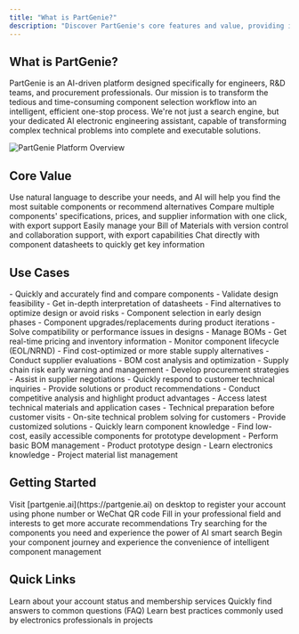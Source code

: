 ```yaml
---
title: "What is PartGenie?"
description: "Discover PartGenie's core features and value, providing intelligent solutions for your hardware development journey"
---
```


## What is PartGenie?

PartGenie is an AI-driven platform designed specifically for engineers, R&D teams, and procurement professionals. Our mission is to transform the tedious and time-consuming component selection workflow into an intelligent, efficient one-stop process. We're not just a search engine, but your dedicated AI electronic engineering assistant, capable of transforming complex technical problems into complete and executable solutions.

<Frame>
  <img src="/images/partgenie-overview.png" alt="PartGenie Platform Overview" />
</Frame>

## Core Value

<CardGroup cols={2}>
<Card title="AI Smart Search" icon="search">
  Use natural language to describe your needs, and AI will help you find the most suitable components or recommend alternatives
</Card>

<Card title="Smart Comparison" icon="scale">
  Compare multiple components' specifications, prices, and supplier information
  with one click, with export support
</Card>

<Card title="BOM Management" icon="list">
  Easily manage your Bill of Materials with version control and collaboration
  support, with export capabilities
</Card>

<Card title="Datasheet Chat" icon="message-square-dot">
  Chat directly with component datasheets to quickly get key information
</Card>
</CardGroup>

## Use Cases

<AccordionGroup>
<Accordion title="Hardware R&D Engineers / Design Engineers">
- Quickly and accurately find and compare components
- Validate design feasibility
- Get in-depth interpretation of datasheets
- Find alternatives to optimize design or avoid risks
- Component selection in early design phases
- Component upgrades/replacements during product iterations
- Solve compatibility or performance issues in designs
</Accordion>

<Accordion title="Electronic Procurement Managers / Supply Chain Professionals">
  - Manage BOMs - Get real-time pricing and inventory information - Monitor
  component lifecycle (EOL/NRND) - Find cost-optimized or more stable supply
  alternatives - Conduct supplier evaluations - BOM cost analysis and
  optimization - Supply chain risk early warning and management - Develop
  procurement strategies - Assist in supplier negotiations
</Accordion>

<Accordion title="FAE / Sales Engineers">
  - Quickly respond to customer technical inquiries - Provide solutions or
  product recommendations - Conduct competitive analysis and highlight product
  advantages - Access latest technical materials and application cases -
  Technical preparation before customer visits - On-site technical problem
  solving for customers - Provide customized solutions
</Accordion>

<Accordion title="Hardware Entrepreneurs / Students / Hobbyists">
- Quickly learn component knowledge
- Find low-cost, easily accessible components for prototype development
- Perform basic BOM management
- Product prototype design
- Learn electronics knowledge
- Project material list management
</Accordion>
</AccordionGroup>

## Getting Started

<Steps>
<Step title="Register Account">
  Visit [partgenie.ai](https://partgenie.ai) on desktop to register your account using phone number or WeChat QR code
</Step>

<Step title="Complete Profile">
  Fill in your professional field and interests to get more accurate
  recommendations
</Step>

<Step title="Start Searching">
  Try searching for the components you need and experience the power of AI smart search
</Step>
</Steps>

<Card title="Get Started Now" icon="play" href="https://partgenie.ai">
  Begin your component journey and experience the convenience of intelligent
  component management
</Card>

## Quick Links

<Columns cols={3}>
  <Card title="Account & Subscription" icon="user" href="/membership-pricing">
    Learn about your account status and membership services
  </Card>
  <Card title="Frequently Asked Questions" icon="badge-info" href="/faq">
    Quickly find answers to common questions (FAQ)
  </Card>
  <Card title="Best Practices" icon="star" href="/ai-query-writing">
    Learn best practices commonly used by electronics professionals in projects
  </Card>
</Columns>
